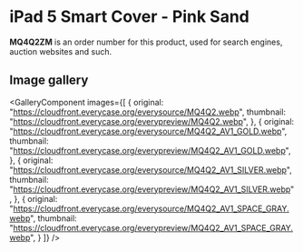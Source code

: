 
# iPad 5 Smart Cover - Pink Sand

<Callout type='info' emoji='👉🏻'>**MQ4Q2ZM** is an order number for this product, used for search engines, auction websites and such.</Callout>

## Image gallery

<GalleryComponent
    images={[
      {
        original: "https://cloudfront.everycase.org/everysource/MQ4Q2.webp",
        thumbnail: "https://cloudfront.everycase.org/everypreview/MQ4Q2.webp",
      },
      {
        original: "https://cloudfront.everycase.org/everysource/MQ4Q2_AV1_GOLD.webp",
        thumbnail: "https://cloudfront.everycase.org/everypreview/MQ4Q2_AV1_GOLD.webp",
      },
      {
        original: "https://cloudfront.everycase.org/everysource/MQ4Q2_AV1_SILVER.webp",
        thumbnail: "https://cloudfront.everycase.org/everypreview/MQ4Q2_AV1_SILVER.webp",
      },
      {
        original: "https://cloudfront.everycase.org/everysource/MQ4Q2_AV1_SPACE_GRAY.webp",
        thumbnail: "https://cloudfront.everycase.org/everypreview/MQ4Q2_AV1_SPACE_GRAY.webp",
      }
    ]}
  />
